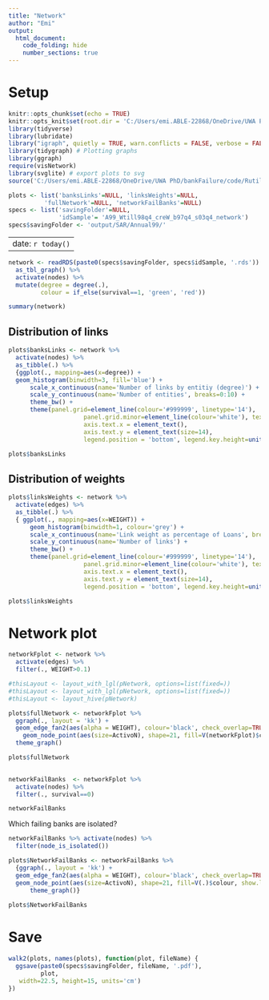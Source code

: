 ```yaml
---
title: "Network"
author: "Emi"
output: 
  html_document:
    code_folding: hide
    number_sections: true
---
```


# Setup 

```r
knitr::opts_chunk$set(echo = TRUE)
knitr::opts_knit$set(root.dir = 'C:/Users/emi.ABLE-22868/OneDrive/UWA PhD/bankFailure/')
library(tidyverse)
library(lubridate)
library("igraph", quietly = TRUE, warn.conflicts = FALSE, verbose = FALSE)
library(tidygraph) # Plotting graphs
library(ggraph)
require(visNetwork)
library(svglite) # export plots to svg
source('C:/Users/emi.ABLE-22868/OneDrive/UWA PhD/bankFailure/code/Rutils/Emi_R_utils.R')

plots <- list('banksLinks'=NULL, 'linksWeights'=NULL, 
          'fullNetwork'=NULL, 'networkFailBanks'=NULL)
specs <- list('savingFolder'=NULL, 
              'idSample'= 'A99_Wtill98q4_creW_b97q4_s03q4_network')
specs$savingFolder <- 'output/SAR/Annual99/'

```

---
  date: `r today()`
---

```r
network <- readRDS(paste0(specs$savingFolder, specs$idSample, '.rds')) %>%
  as_tbl_graph() %>%
  activate(nodes) %>%
  mutate(degree = degree(.),
         colour = if_else(survival==1, 'green', 'red'))

summary(network)
```


## Distribution of links
```r
plots$banksLinks <- network %>%
  activate(nodes) %>%
  as_tibble(.) %>%
  {ggplot(., mapping=aes(x=degree)) +
  geom_histogram(binwidth=3, fill='blue') +
      scale_x_continuous(name='Number of links by entitiy (degree)') +
      scale_y_continuous(name='Number of entities', breaks=0:10) +
      theme_bw() +
      theme(panel.grid=element_line(colour='#999999', linetype='14'), 
                     panel.grid.minor=element_line(colour='white'), text=element_text(size=16), 
                     axis.text.x = element_text(),
                     axis.text.y = element_text(size=14),
                     legend.position = 'bottom', legend.key.height=unit(3.5, 'cm'))}

plots$banksLinks

```
## Distribution of weights
```r
plots$linksWeights <- network %>%
  activate(edges) %>%
  as_tibble(.) %>%
  { ggplot(., mapping=aes(x=WEIGHT)) +
      geom_histogram(binwidth=1, colour='grey') +
      scale_x_continuous(name='Link weight as percentage of Loans', breaks=0:20) +
      scale_y_continuous(name='Number of links') +
      theme_bw() +
      theme(panel.grid=element_line(colour='#999999', linetype='14'), 
                     panel.grid.minor=element_line(colour='white'), text=element_text(size=16), 
                     axis.text.x = element_text(),
                     axis.text.y = element_text(size=14),
                     legend.position = 'bottom', legend.key.height=unit(3.5, 'cm'))}

plots$linksWeights
```


# Network plot


```r

networkFplot <- network %>%
  activate(edges) %>%
  filter(., WEIGHT>0.1)

#thisLayout <- layout_with_lgl(pNetwork, options=list(fixed=))
#thisLayout <- layout_with_lgl(pNetwork, options=list(fixed=))
#thisLayout <- layout_hive(pNetwork)

plots$fullNetwork <- networkFplot %>%
  ggraph(., layout = 'kk') +
  geom_edge_fan2(aes(alpha = WEIGHT), colour='black', check_overlap=TRUE, n = 115) + 
    geom_node_point(aes(size=ActivoN), shape=21, fill=V(networkFplot)$colour) +
  theme_graph()

plots$fullNetwork
  
```


```r
networkFailBanks  <- networkFplot %>%
  activate(nodes) %>%
  filter(., survival==0) 

networkFailBanks

```
Which failing banks are isolated?
```r
networkFailBanks %>% activate(nodes) %>% 
  filter(node_is_isolated())

```

                    
```r

plots$NetworkFailBanks <- networkFailBanks %>%
  {ggraph(., layout = 'kk') +
  geom_edge_fan2(aes(alpha = WEIGHT), colour='black', check_overlap=TRUE, n = 115, show.legend = FALSE) + 
  geom_node_point(aes(size=ActivoN), shape=21, fill=V(.)$colour, show.legend=FALSE) +
      theme_graph()}
    
plots$NetworkFailBanks

```

# Save
```r
walk2(plots, names(plots), function(plot, fileName) {
  ggsave(paste0(specs$savingFolder, fileName, '.pdf'),
         plot, 
   width=22.5, height=15, units='cm')
})

```



